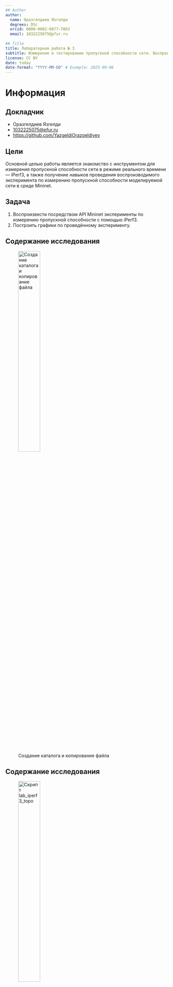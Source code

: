 ```yaml
---
## Author
author:
  name: Оразгелдиев Язгелди
  degrees: DSc
  orcid: 0000-0002-0877-7063
  email: 1032225075@pfur.ru
  
## Title
title: Лабораторная работа № 3
subtitle: Измерение и тестирование пропускной способности сети. Воспроизводимый эксперимент
license: CC BY
date: today
date-format: "YYYY-MM-DD" # Example: 2025-09-06
---
```


# Информация

## Докладчик

  * Оразгелдиев Язгелди
  * [1032225075@pfur.ru](mailto:1032225075@pfur.ru)
  * <https://github.com/YazgeldiOrazgeldiyev>

## Цели

Основной целью работы является знакомство с инструментом для измерения пропускной способности сети в режиме реального времени — iPerf3, а также получение навыков проведения воспроизводимого эксперимента по измерению пропускной способности моделируемой сети в среде Mininet.

## Задача

1. Воспроизвести посредством API Mininet эксперименты по измерению пропускной способности с помощью iPerf3.
2. Построить графики по проведённому эксперименту.

## Содержание исследования

![Создание каталога и копирование файла](image/1.jpg){#fig-001 width=40%}

## Содержание исследования

![Скрипт lab_iperf3_topo](image/2.jpg){#fig-002 width=40%}

## Содержание исследования

![Запуск скрипта](image/3.jpg){#fig-003 width=40%}

## Содержание исследования

![Элементы топологии](image/4.jpg){#fig-004 width=40%}

## Содержание исследования

![Запуск скрипта](image/5.jpg){#fig-005 width=40%}

## Содержание исследования

![Внесение изменений](image/6.jpg){#fig-006 width=40%}

## Содержание исследования

![Запуск скрипта](image/7.jpg){#fig-007 width=40%}

## Содержание исследования

![Внесение изменений в скрипт](image/8.jpg){#fig-008 width=40%}

## Содержание исследования

![Внесение изменений в скрипт](image/9.jpg){#fig-009 width=40%}

## Содержание исследования

![Внесение изменений в скрипт](image/10.jpg){#fig-010 width=40%}

## Содержание исследования

![Внесение изменений в скрипт](image/11.jpg){#fig-011 width=40%}

## Содержание исследования

![Внесение изменений в скрипт](image/12.jpg){#fig-012 width=40%}

## Содержание исследования

![Запуск скрипта](image/13.jpg){#fig-013 width=40%}

## Содержание исследования

![Запуск скрипта](image/14.jpg){#fig-014 width=40%}
 
## Содержание исследования

![Создание подкаталога и копирование скрипта](image/15.jpg){#fig-015 width=40%}

## Содержание исследования

![Внесение изменений в скрипт](image/16.jpg){#fig-016 width=40%}

## Содержание исследования

![Внесение изменений в скрипт](image/17.jpg){#fig-017 width=40%}

## Содержание исследования

![Внесение изменений в скрипт](image/18.jpg){#fig-018 width=40%}

## Содержание исследования

![Запуск скрипта](image/19.jpg){#fig-019 width=40%}

## Содержание исследования

![Построение графика](image/20.jpg){#fig-020 width=40%}

## Содержание исследования

![Написание скрипта Makefile](image/21.jpg){#fig-021 width=40%}

## Содержание исследования

![Работа скрипта Makefile](image/22.jpg){#fig-022 width=40%}


## Результаты

Я ознакомился с инструментом для измерения пропускной способности сети в режиме реального времени — iPerf3, а также получил навыки проведения воспроизводимого эксперимента по измерению пропускной способности моделируемой сети в среде Mininet.
